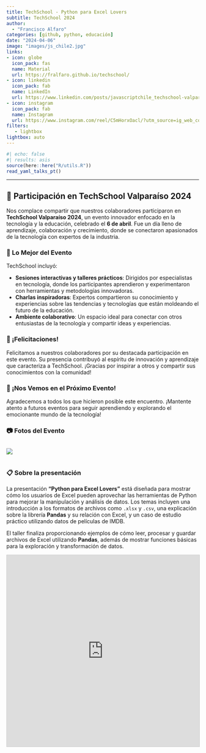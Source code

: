```yaml
---
title: TechSchool - Python para Excel Lovers
subtitle: TechSchool 2024
author: 
  - "Francisco Alfaro"
categories: [github, python, educación]
date: "2024-04-06"
image: "images/js_chile2.jpg"
links:
- icon: globe
  icon_pack: fas
  name: Material
  url: https://fralfaro.github.io/techschool/
- icon: linkedin
  icon_pack: fab
  name: LinkedIn
  url: https://www.linkedin.com/posts/javascriptchile_techschool-valparaiso-v1-2024-activity-7177059674976858112-uYzM?utm_source=share&utm_medium=member_desktop
- icon: instagram
  icon_pack: fab
  name: Instagram
  url: https://www.instagram.com/reel/C5mHorxOacl/?utm_source=ig_web_copy_link
filters:
   - lightbox
lightbox: auto
---
```


```r
#| echo: false
#| results: asis
source(here::here("R/utils.R"))
read_yaml_talks_pt()
```

------------------------------------------------------------------------

## 🎉 Participación en TechSchool Valparaíso 2024

Nos complace compartir que nuestros colaboradores participaron en **TechSchool Valparaíso 2024**, un evento innovador enfocado en la tecnología y la educación, celebrado el **6 de abril**. Fue un día lleno de aprendizaje, colaboración y crecimiento, donde se conectaron apasionados de la tecnología con expertos de la industria.

### 🌟 Lo Mejor del Evento

TechSchool incluyó:

-   **Sesiones interactivas y talleres prácticos**: Dirigidos por especialistas en tecnología, donde los participantes aprendieron y experimentaron con herramientas y metodologías innovadoras.
-   **Charlas inspiradoras**: Expertos compartieron su conocimiento y experiencias sobre las tendencias y tecnologías que están moldeando el futuro de la educación.
-   **Ambiente colaborativo**: Un espacio ideal para conectar con otros entusiastas de la tecnología y compartir ideas y experiencias.

### 👏 ¡Felicitaciones!

Felicitamos a nuestros colaboradores por su destacada participación en este evento. Su presencia contribuyó al espíritu de innovación y aprendizaje que caracteriza a TechSchool. ¡Gracias por inspirar a otros y compartir sus conocimientos con la comunidad!

### 📅 ¡Nos Vemos en el Próximo Evento!

Agradecemos a todos los que hicieron posible este encuentro. ¡Mantente atento a futuros eventos para seguir aprendiendo y explorando el emocionante mundo de la tecnología!

### 📷 Fotos del Evento

::: {style="display: grid; grid-template-columns: repeat(1, 1fr); grid-gap: 1em;"}
![](images/img_01.jpg){group="my-gallery"}
:::

### 📋 Sobre la presentación

La presentación **"Python para Excel Lovers"** está diseñada para mostrar cómo los usuarios de Excel pueden aprovechar las herramientas de Python para mejorar la manipulación y análisis de datos. Los temas incluyen una introducción a los formatos de archivos como `.xlsx` y `.csv`, una explicación sobre la librería **Pandas** y su relación con Excel, y un caso de estudio práctico utilizando datos de películas de IMDB.

El taller finaliza proporcionando ejemplos de cómo leer, procesar y guardar archivos de Excel utilizando **Pandas**, además de mostrar funciones básicas para la exploración y transformación de datos.

<iframe src="https://www.slideshare.net/slideshow/embed_code/key/17peEySfcMHmAE?hostedIn=slideshare&amp;page=upload" width="700" height="500" frameborder="0" marginwidth="0" marginheight="0" scrolling="no" style="border:1px solid #CCC; border-width:1px; margin-bottom:5px; max-width: 100%;" allowfullscreen>

</iframe>